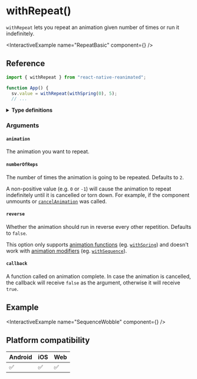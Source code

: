 
# withRepeat()

`withRepeat` lets you repeat an animation given number of times or run it indefinitely.

<InteractiveExample name="RepeatBasic" component={<RepeatBasic />} />

## Reference

```javascript
import { withRepeat } from "react-native-reanimated";

function App() {
  sv.value = withRepeat(withSpring(0), 5);
  // ...
```

<details>
<summary><b>Type definitions</b></summary>

```typescript
type AnimatableValue = number | string | number[];

function withRepeat<T extends AnimatableValue>(
  animation: T,
  numberOfReps?: number,
  reverse?: boolean,
  callback?: (finished?: boolean, current?: AnimatableValue) => void
): T;
```

</details>

### Arguments

#### `animation`

The animation you want to repeat.

#### `numberOfReps` <Optional />

The number of times the animation is going to be repeated. Defaults to `2`.

A non-positive value (e.g. `0` or `-1`) will cause the animation to repeat indefinitely until it is cancelled or torn down. For example, if the component unmounts or [`cancelAnimation`](/) was called.

#### `reverse` <Optional />

Whether the animation should run in reverse every other repetition. Defaults to `false`.

This option only supports [animation functions](/docs/fundamentals/glossary#animation-function) (eg. [`withSpring`](/docs/animations/with-spring)) and doesn't work with [animation modifiers](/docs/fundamentals/glossary#animation-modifier) (eg. [`withSequence`](/docs/animations/with-sequence)).

#### `callback` <Optional />

A function called on animation complete. In case the animation is cancelled, the callback will receive `false` as the argument, otherwise it will receive `true`.

## Example

<InteractiveExample name="SequenceWobble" component={<SequenceWobble />} />

## Platform compatibility

<div class="compatibility">

| Android | iOS | Web |
| ------- | --- | --- |
| ✅      | ✅  | ✅  |

</div>
